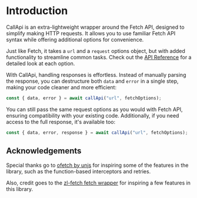 # Introduction

CallApi is an extra-lightweight wrapper around the Fetch API, designed to simplify making HTTP requests. It allows you to use familiar Fetch API syntax while offering additional options for convenience.

Just like Fetch, it takes a `url` and a `request` options object, but with added functionality to streamline common tasks. Check out the [API Reference](/api-reference) for a detailed look at each option.

With CallApi, handling responses is effortless. Instead of manually parsing the response, you can destructure both `data` and `error` in a single step, making your code cleaner and more efficient:

```js copy
const { data, error } = await callApi("url", fetchOptions);
```

You can still pass the same request options as you would with Fetch API, ensuring compatibility with your existing code. Additionally, if you need access to the full response, it's available too:

```js copy
const { data, error, response } = await callApi("url", fetchOptions);
```

## Acknowledgements

Special thanks go to [ofetch by unjs](https://github.com/unjs/ofetch) for inspiring some of the features in the library, such as the function-based interceptors and retries.

Also, credit goes to the [zl-fetch fetch wrapper](https://github.com/zellwk/zl-fetch) for inspiring a few features in this library.
